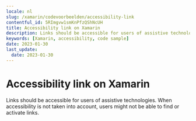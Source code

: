 ```yaml
---
locale: nl
slug: /xamarin/codevoorbeelden/accessibility-link
contentful_id: 5RImgvw1smKnPfzQShNcUH
title: Accessibility link on Xamarin
description: Links should be accessible for users of assistive technologies.
keywords: [Xamarin, accessibility, code sample]
date: 2023-01-30
last_update:
  date: 2023-01-30
---
```


# Accessibility link on Xamarin

Links should be accessible for users of assistive technologies. When accessibility is not taken into account, users might not be able to find or activate links.

<CodeSample id="accessibility-link" platform="xamarin" locale="nl"/>
